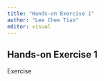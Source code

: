 ```yaml
---
title: "Hands-on Exercise 1"
author: "Lee Chee Tian"
editor: visual
---
```


## Hands-on Exercise 1

Exercise
